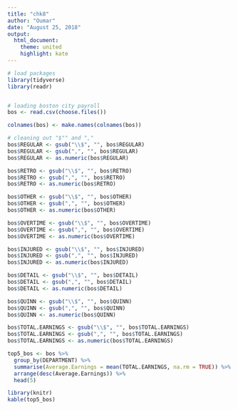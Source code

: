 ```yaml
---
title: "chk8"
author: "Oumar"
date: "August 25, 2018"
output:   
  html_document:
    theme: united
    highlight: kate
---
```



```r
# load packages
library(tidyverse)
library(readr)


# loading boston city payroll
bos <- read.csv(choose.files())

colnames(bos) <- make.names(colnames(bos))

# cleaning out "$"" and ","
bos$REGULAR <- gsub("\\$", "", bos$REGULAR)
bos$REGULAR <- gsub(",", "", bos$REGULAR)
bos$REGULAR <- as.numeric(bos$REGULAR)

bos$RETRO <- gsub("\\$", "", bos$RETRO)
bos$RETRO <- gsub(",", "", bos$RETRO)
bos$RETRO <- as.numeric(bos$RETRO)

bos$OTHER <- gsub("\\$", "", bos$OTHER)
bos$OTHER <- gsub(",", "", bos$OTHER)
bos$OTHER <- as.numeric(bos$OTHER)

bos$OVERTIME <- gsub("\\$", "", bos$OVERTIME)
bos$OVERTIME <- gsub(",", "", bos$OVERTIME)
bos$OVERTIME <- as.numeric(bos$OVERTIME)

bos$INJURED <- gsub("\\$", "", bos$INJURED)
bos$INJURED <- gsub(",", "", bos$INJURED)
bos$INJURED <- as.numeric(bos$INJURED)

bos$DETAIL <- gsub("\\$", "", bos$DETAIL)
bos$DETAIL <- gsub(",", "", bos$DETAIL)
bos$DETAIL <- as.numeric(bos$DETAIL)

bos$QUINN <- gsub("\\$", "", bos$QUINN)
bos$QUINN <- gsub(",", "", bos$QUINN)
bos$QUINN <- as.numeric(bos$QUINN)

bos$TOTAL.EARNINGS <- gsub("\\$", "", bos$TOTAL.EARNINGS)
bos$TOTAL.EARNINGS <- gsub(",", "", bos$TOTAL.EARNINGS)
bos$TOTAL.EARNINGS <- as.numeric(bos$TOTAL.EARNINGS)

```

``` r
top5_bos <- bos %>% 
  group_by(DEPARTMENT) %>% 
  summarise(Average.Earnings = mean(TOTAL.EARNINGS, na.rm = TRUE)) %>% 
  arrange(desc(Average.Earnings)) %>% 
  head(5)
```

``` r
library(knitr)
kable(top5_bos)

```
